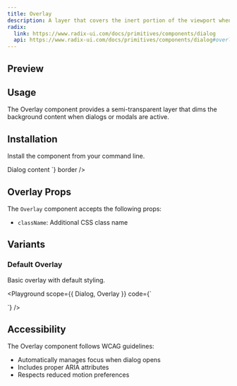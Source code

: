 ```yaml
---
title: Overlay
description: A layer that covers the inert portion of the viewport when a dialog is open.
radix:
  link: https://www.radix-ui.com/docs/primitives/components/dialog
  api: https://www.radix-ui.com/docs/primitives/components/dialog#overlay
---
```


## Preview

<Preview>
  <Overlay />
</Preview>

## Usage

The Overlay component provides a semi-transparent layer that dims the background content when dialogs or modals are active.

## Installation

Install the component from your command line.

<LiveProvider>
  <LiveEditor code={`npm install @raystack/apsara`} border language="shell" />
</LiveProvider>

<LiveProvider>
  <LiveEditor code={`import { Overlay, Dialog } from '@raystack/apsara/v1'

<Dialog>
  <Overlay />
  <DialogContent>
    Dialog content
  </DialogContent>
</Dialog>`} border />
</LiveProvider>

## Overlay Props

The `Overlay` component accepts the following props:

- `className`: Additional CSS class name

## Variants

### Default Overlay

Basic overlay with default styling.

<Playground
  scope={{ Dialog, Overlay }}
  code={`
<Dialog>
  <Overlay />
  <DialogContent>Dialog Content</DialogContent>
</Dialog>
`}
/>

## Accessibility

The Overlay component follows WCAG guidelines:

- Automatically manages focus when dialog opens
- Includes proper ARIA attributes
- Respects reduced motion preferences
